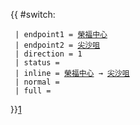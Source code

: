 {{ #switch: {{{format|}}}
  | endpoint1 = [[榮福中心]]
  | endpoint2 = [[尖沙咀]]
  | direction = 1
  | status = {{HK Bus Status|M}}
  | inline = [[榮福中心]] → [[尖沙咀]]
  | normal =
  | full =
}}<noinclude>[[category:新界居民巴士路線模板|1]]</noinclude>